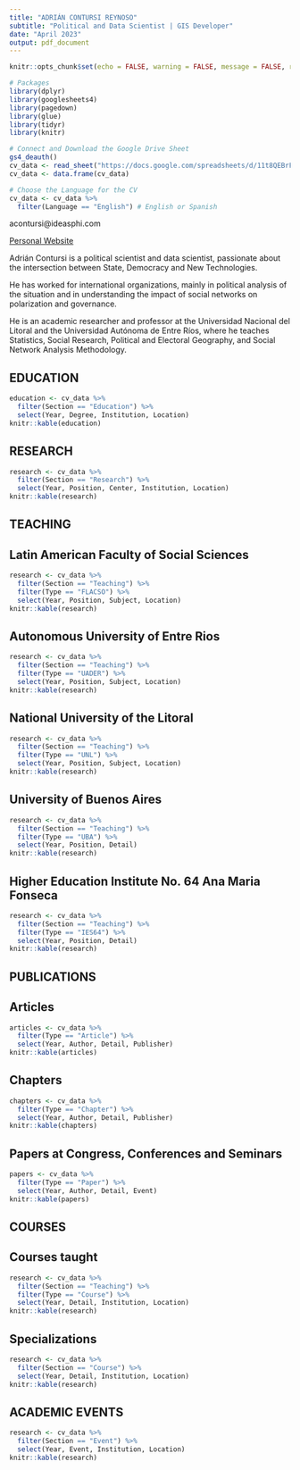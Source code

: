 ---
title: "ADRIÁN CONTURSI REYNOSO"
subtitle: "Political and Data Scientist | GIS Developer"
date: "April 2023"
output: pdf_document
---

```{r setup, include=FALSE}
knitr::opts_chunk$set(echo = FALSE, warning = FALSE, message = FALSE, results = 'asis')

# Packages
library(dplyr)
library(googlesheets4)
library(pagedown)
library(glue)
library(tidyr)
library(knitr)

# Connect and Download the Google Drive Sheet
gs4_deauth()
cv_data <- read_sheet("https://docs.google.com/spreadsheets/d/11t8QEBrF6-aY2Fgm2jB3XCWtutS3OpCHmpzoawU7fbY/edit?usp=sharing")
cv_data <- data.frame(cv_data)

# Choose the Language for the CV
cv_data <- cv_data %>%
  filter(Language == "English") # English or Spanish
```

acontursi@ideasphi.com

[Personal Website](http://www.adriancontursi.com.ar)

Adrián Contursi is a political scientist and data scientist, passionate about the intersection between State, Democracy and New Technologies. 

He has worked for international organizations, mainly in political analysis of the situation and in understanding the impact of social networks on polarization and governance.

He is an academic researcher and professor at the Universidad Nacional del Litoral and the Universidad Autónoma de Entre Ríos, where he teaches Statistics, Social Research, Political and Electoral Geography, and Social Network Analysis Methodology.

## EDUCATION
```{r}
education <- cv_data %>%
  filter(Section == "Education") %>%
  select(Year, Degree, Institution, Location)
knitr::kable(education)
```

## RESEARCH
```{r}
research <- cv_data %>%
  filter(Section == "Research") %>%
  select(Year, Position, Center, Institution, Location)
knitr::kable(research)
```

## TEACHING
## Latin American Faculty of Social Sciences
```{r}
research <- cv_data %>%
  filter(Section == "Teaching") %>%
  filter(Type == "FLACSO") %>%
  select(Year, Position, Subject, Location)
knitr::kable(research)
```

## Autonomous University of Entre Rios
```{r}
research <- cv_data %>%
  filter(Section == "Teaching") %>%
  filter(Type == "UADER") %>%
  select(Year, Position, Subject, Location)
knitr::kable(research)
```

## National University of the Litoral
```{r}
research <- cv_data %>%
  filter(Section == "Teaching") %>%
  filter(Type == "UNL") %>%
  select(Year, Position, Subject, Location)
knitr::kable(research)
```

## University of Buenos Aires
```{r}
research <- cv_data %>%
  filter(Section == "Teaching") %>%
  filter(Type == "UBA") %>%
  select(Year, Position, Detail)
knitr::kable(research)
```

## Higher Education Institute No. 64 Ana Maria Fonseca
```{r}
research <- cv_data %>%
  filter(Section == "Teaching") %>%
  filter(Type == "IES64") %>%
  select(Year, Position, Detail)
knitr::kable(research)
```


## PUBLICATIONS
## Articles
```{r}
articles <- cv_data %>%
  filter(Type == "Article") %>%
  select(Year, Author, Detail, Publisher)
knitr::kable(articles)
```

## Chapters
```{r}
chapters <- cv_data %>%
  filter(Type == "Chapter") %>%
  select(Year, Author, Detail, Publisher)
knitr::kable(chapters)
```

## Papers at Congress, Conferences and Seminars
```{r}
papers <- cv_data %>%
  filter(Type == "Paper") %>%
  select(Year, Author, Detail, Event)
knitr::kable(papers)
```


## COURSES
## Courses taught
```{r}
research <- cv_data %>%
  filter(Section == "Teaching") %>%
  filter(Type == "Course") %>%
  select(Year, Detail, Institution, Location)
knitr::kable(research)
```

## Specializations
```{r}
research <- cv_data %>%
  filter(Section == "Course") %>%
  select(Year, Detail, Institution, Location)
knitr::kable(research)
```


## ACADEMIC EVENTS
```{r}
research <- cv_data %>%
  filter(Section == "Event") %>%
  select(Year, Event, Institution, Location)
knitr::kable(research)
```
